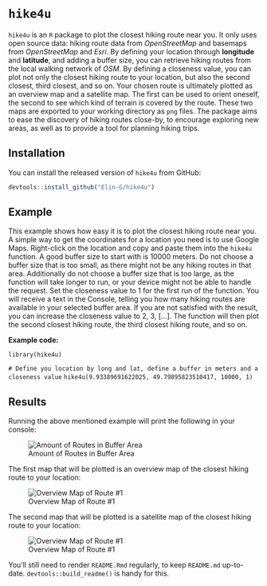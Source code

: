 # `hike4u`

<!-- README.md is generated from README.Rmd. Please edit that file -->

`hike4u` is an `R` package to plot the closest hiking route near you. It only uses open source data: hiking route data from *OpenStreetMap* and basemaps from *OpenStreetMap* and *Esri*. By defining your location through **longitude** and **latitude**, and adding a buffer size, you can retrieve hiking routes from the local walking network of *OSM*. By defining a closeness value, you can plot not only the closest hiking route to your location, but also the second closest, third closest, and so on. Your chosen route is ultimately plotted as an overview map and a satellite map. The first can be used to orient oneself, the second to see which kind of terrain is covered by the route. These two maps are exported to your working directory as `png` files. The package aims to ease the discovery of hiking routes close-by, to encourage exploring new areas, as well as to provide a tool for planning hiking trips.




## Installation


You can install the released version of `hike4u` from GitHub:

``` r
devtools::install_github("Elin-G/hike4u")
```




## Example

This example shows how easy it is to plot the closest hiking route near you.
A simple way to get the coordinates for a location you need is to use Google Maps. Right-click on the location and copy and paste them into the `hike4u` function.
A good buffer size to start with is 10000 meters. Do not choose a buffer size that is too small, as there might not be any hiking routes in that area. Additionally do not choose a buffer size that is too large, as the function will take longer to run, or your device might not be able to handle the request.
Set the closeness value to 1 for the first run of the function. You will receive a text in the Console, telling
you how many hiking routes are available in your selected buffer area. If you are not satisfied with the result, you can increase the closeness value to 2, 3, [...]. The function will then plot the second closest hiking route, the third closest hiking route, and so on.


**Example code:**

`library(hike4u)`

`# Define you location by long and lat, define a buffer in meters and a closeness value`
`hike4u(9.93389691622025, 49.79895823510417, 10000, 1)`




## Results

Running the above mentioned example will print the following in your console:

![Amount of Routes in Buffer Area](Images/get_number_routes.png)

The first map that will be plotted is an overview map of the closest hiking route to your location:

![Overview Map of Route #1](Images/closest_route_nr_1_overview_map.png)

The second map that will be plotted is a satellite map of the closest hiking route to your location:

![Overview Map of Route #1](Images/closest_route_nr_1_satellite_map.png)

You'll still need to render `README.Rmd` regularly, to keep `README.md` up-to-date. `devtools::build_readme()` is handy for this.


